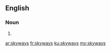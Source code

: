 ==English==

===Noun===
{{head|en|plural}}

# {{plural of|skyway|lang=en}}

[[ar:skyways]]
[[fr:skyways]]
[[ku:skyways]]
[[my:skyways]]